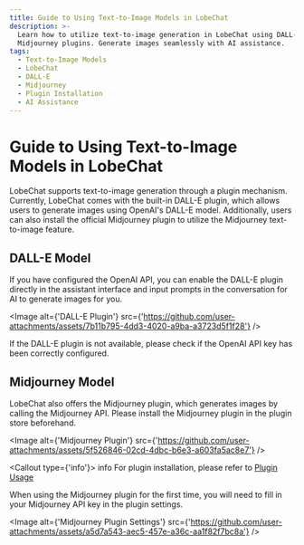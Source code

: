 ```yaml
---
title: Guide to Using Text-to-Image Models in LobeChat
description: >-
  Learn how to utilize text-to-image generation in LobeChat using DALL-E and
  Midjourney plugins. Generate images seamlessly with AI assistance.
tags:
  - Text-to-Image Models
  - LobeChat
  - DALL-E
  - Midjourney
  - Plugin Installation
  - AI Assistance
---
```


# Guide to Using Text-to-Image Models in LobeChat

LobeChat supports text-to-image generation through a plugin mechanism. Currently, LobeChat comes with the built-in DALL-E plugin, which allows users to generate images using OpenAI's DALL-E model. Additionally, users can also install the official Midjourney plugin to utilize the Midjourney text-to-image feature.

## DALL-E Model

If you have configured the OpenAI API, you can enable the DALL-E plugin directly in the assistant interface and input prompts in the conversation for AI to generate images for you.

<Image
  alt={'DALL-E Plugin'}
  src={'https://github.com/user-attachments/assets/7b11b795-4dd3-4020-a9ba-a3723d5f1f28'}
/>

If the DALL-E plugin is not available, please check if the OpenAI API key has been correctly configured.

## Midjourney Model

LobeChat also offers the Midjourney plugin, which generates images by calling the Midjourney API. Please install the Midjourney plugin in the plugin store beforehand.

<Image
  alt={'Midjourney Plugin'}
  src={'https://github.com/user-attachments/assets/5f526846-02cd-4dbc-b6e3-a603fa5ac8e7'}
/>

<Callout type={'info'}>
  info For plugin installation, please refer to [Plugin
  Usage](/docs/usage/plugins/basic-usage)
</Callout>

When using the Midjourney plugin for the first time, you will need to fill in your Midjourney API key in the plugin settings.

<Image
  alt={'Midjourney Plugin Settings'}
  src={'https://github.com/user-attachments/assets/a5d7a543-aec5-457e-a36c-aa1f82f7bc8a'}
/>
